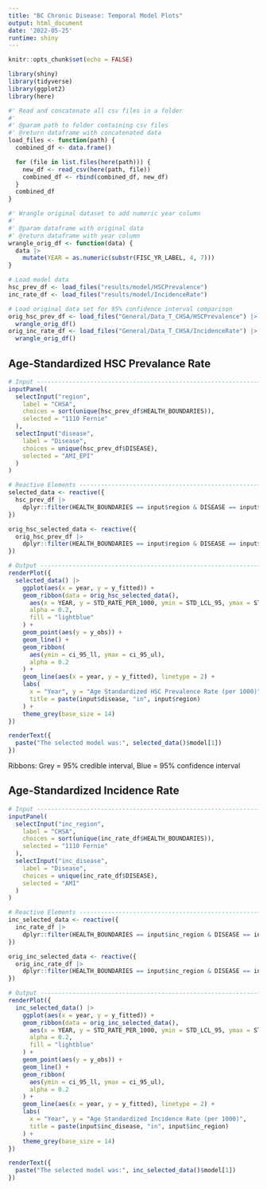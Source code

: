 ```yaml
---
title: "BC Chronic Disease: Temporal Model Plots"
output: html_document
date: '2022-05-25'
runtime: shiny
---
```


```r
knitr::opts_chunk$set(echo = FALSE)
```

```r
library(shiny)
library(tidyverse)
library(ggplot2)
library(here)
```


```r
#' Read and concatenate all csv files in a folder
#' 
#' @param path to folder containing csv files
#' @return dataframe with concatenated data
load_files <- function(path) {
  combined_df <- data.frame()

  for (file in list.files(here(path))) {
    new_df <- read_csv(here(path, file))
    combined_df <- rbind(combined_df, new_df)
  }
  combined_df
}

#' Wrangle original dataset to add numeric year column
#' 
#' @param dataframe with original data
#' @return dataframe with year column
wrangle_orig_df <- function(data) {
  data |>
    mutate(YEAR = as.numeric(substr(FISC_YR_LABEL, 4, 7)))
}

# Load model data
hsc_prev_df <- load_files("results/model/HSCPrevalence")
inc_rate_df <- load_files("results/model/IncidenceRate")

# Load original data set for 95% confidence interval comparison
orig_hsc_prev_df <- load_files("General/Data_T_CHSA/HSCPrevalence") |>
  wrangle_orig_df()
orig_inc_rate_df <- load_files("General/Data_T_CHSA/IncidenceRate") |>
  wrangle_orig_df()
```

## Age-Standardized HSC Prevalance Rate

```r
# Input -----------------------------------------------------------------------
inputPanel(
  selectInput("region",
    label = "CHSA",
    choices = sort(unique(hsc_prev_df$HEALTH_BOUNDARIES)),
    selected = "1110 Fernie"
  ),
  selectInput("disease",
    label = "Disease",
    choices = unique(hsc_prev_df$DISEASE),
    selected = "AMI_EPI"
  )
)

# Reactive Elements -----------------------------------------------------------
selected_data <- reactive({
  hsc_prev_df |>
    dplyr::filter(HEALTH_BOUNDARIES == input$region & DISEASE == input$disease)
})

orig_hsc_selected_data <- reactive({
  orig_hsc_prev_df |>
    dplyr::filter(HEALTH_BOUNDARIES == input$region & DISEASE == input$disease)
})

# Output -----------------------------------------------------------------------
renderPlot({
  selected_data() |>
    ggplot(aes(x = year, y = y_fitted)) +
    geom_ribbon(data = orig_hsc_selected_data(),
      aes(x = YEAR, y = STD_RATE_PER_1000, ymin = STD_LCL_95, ymax = STD_UCL_95),
      alpha = 0.2,
      fill = "lightblue"
    ) +
    geom_point(aes(y = y_obs)) +
    geom_line() +
    geom_ribbon(
      aes(ymin = ci_95_ll, ymax = ci_95_ul),
      alpha = 0.2
    ) +
    geom_line(aes(x = year, y = y_fitted), linetype = 2) +
    labs(
      x = "Year", y = "Age Standardized HSC Prevalence Rate (per 1000)",
      title = paste(input$disease, "in", input$region)
    ) +
    theme_grey(base_size = 14)
})

renderText({
  paste("The selected model was:", selected_data()$model[1])
})
```
Ribbons: Grey = 95% credible interval, Blue = 95% confidence interval

## Age-Standardized Incidence Rate

```r
# Input -----------------------------------------------------------------------
inputPanel(
  selectInput("inc_region",
    label = "CHSA",
    choices = sort(unique(inc_rate_df$HEALTH_BOUNDARIES)),
    selected = "1110 Fernie"
  ),
  selectInput("inc_disease",
    label = "Disease",
    choices = unique(inc_rate_df$DISEASE),
    selected = "AMI"
  )
)

# Reactive Elements -----------------------------------------------------------
inc_selected_data <- reactive({
  inc_rate_df |>
    dplyr::filter(HEALTH_BOUNDARIES == input$inc_region & DISEASE == input$inc_disease)
})

orig_inc_selected_data <- reactive({
  orig_inc_rate_df |>
    dplyr::filter(HEALTH_BOUNDARIES == input$inc_region & DISEASE == input$inc_disease)
})

# Output -----------------------------------------------------------------------
renderPlot({
  inc_selected_data() |>
    ggplot(aes(x = year, y = y_fitted)) +
    geom_ribbon(data = orig_inc_selected_data(),
      aes(x = YEAR, y = STD_RATE_PER_1000, ymin = STD_LCL_95, ymax = STD_UCL_95),
      alpha = 0.2,
      fill = "lightblue"
    ) +
    geom_point(aes(y = y_obs)) +
    geom_line() +
    geom_ribbon(
      aes(ymin = ci_95_ll, ymax = ci_95_ul),
      alpha = 0.2
    ) +
    geom_line(aes(x = year, y = y_fitted), linetype = 2) +
    labs(
      x = "Year", y = "Age Standardized Incidence Rate (per 1000)",
      title = paste(input$inc_disease, "in", input$inc_region)
    ) +
    theme_grey(base_size = 14)
})

renderText({
  paste("The selected model was:", inc_selected_data()$model[1])
})
```
